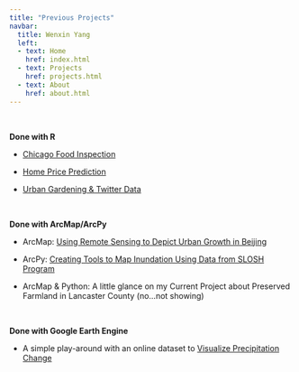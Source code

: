 ```yaml
---
title: "Previous Projects"
navbar:
  title: Wenxin Yang
  left:
  - text: Home
    href: index.html
  - text: Projects
    href: projects.html
  - text: About
    href: about.html
---
```


<br>

__Done with R__

* [Chicago Food Inspection](musa507final.html)

* [Home Price Prediction](musa507midterm.html)

* [Urban Gardening & Twitter Data](https://drive.google.com/file/d/1e8l0Jd63YBEMhyl_kCfKUU-txfJUl5X7/view?usp=sharing)


<br>


__Done with ArcMap/ArcPy__

* ArcMap: [Using Remote Sensing to Depict Urban Growth in Beijing](https://drive.google.com/file/d/11ozqnC0L43qK7s1oA31ukD345YNP5w_E/view?usp=sharing)

* ArcPy: [Creating Tools to Map Inundation Using Data from SLOSH Program](https://drive.google.com/file/d/1zkHGi_kh26CzyoJXo_MfHYskscgPxnm5/view?usp=sharing)

* ArcMap & Python: A little glance on my Current Project about Preserved Farmland in Lancaster County
(no...not showing)


<br>


__Done with Google Earth Engine__

* A simple play-around with an online dataset to [Visualize Precipitation Change](https://drive.google.com/file/d/1ds8HpX7YqJvhhdkAaZpFBrAT_2koqJWp/view?usp=sharing)


